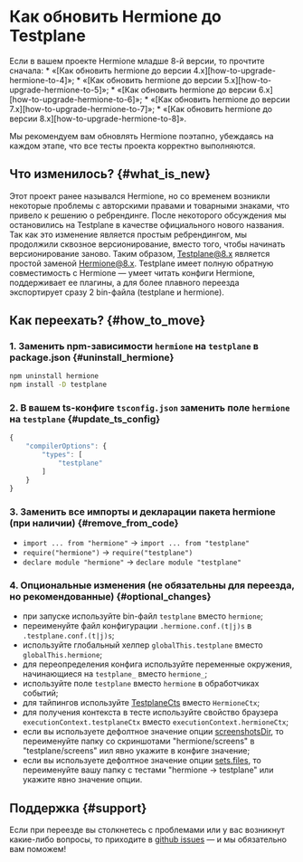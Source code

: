 
# Как обновить Hermione до Testplane

<Admonition type="warning">
Если в вашем проекте Hermione младше 8-й версии, то прочтите сначала:
* «[Как обновить hermione до версии 4.x][how-to-upgrade-hermione-to-4]»;
* «[Как обновить hermione до версии 5.x][how-to-upgrade-hermione-to-5]»;
* «[Как обновить hermione до версии 6.x][how-to-upgrade-hermione-to-6]»;
* «[Как обновить hermione до версии 7.x][how-to-upgrade-hermione-to-7]»;
* «[Как обновить hermione до версии 8.x][how-to-upgrade-hermione-to-8]».

Мы рекомендуем вам обновлять Hermione поэтапно, убеждаясь на каждом этапе, что все тесты проекта корректно выполняются.

</Admonition>

## Что изменилось? {#what_is_new}

Этот проект ранее назывался Hermione, но со временем возникли некоторые проблемы с авторскими правами и товарными знаками, что привело к решению о ребрендинге. После некоторого обсуждения мы остановились на Testplane в качестве официального нового названия.
Так как это изменение является простым ребрендингом, мы продолжили сквозное версионирование, вместо того, чтобы начинать версионирование заново. Таким образом, Testplane@8.x является простой заменой Hermione@8.x.
Testplane имеет полную обратную совместимость c Hermione — умеет читать конфиги Hermione, поддерживает ее плагины, а для более плавного переезда экспортирует сразу 2 bin-файла (testplane и hermione).

## Как переехать? {#how_to_move}

### 1. Заменить npm-зависимости `hermione` на `testplane` в package.json {#uninstall_hermione}

```bash
npm uninstall hermione
npm install -D testplane
```

### 2. В вашем ts-конфиге `tsconfig.json` заменить поле `hermione` на `testplane` {#update_ts_config}

```javascript
{
    "compilerOptions": {
        "types": [
            "testplane"
        ]
    }
}
```

### 3. Заменить все импорты и декларации пакета hermione (при наличии) {#remove_from_code}

-   `import ... from "hermione"` → `import ... from "testplane"`
-   `require("hermione")` → `require("testplane")`
-   `declare module "hermione"` → `declare module "testplane"`

### 4. Опциональные изменения (не обязательны для переезда, но рекомендованные) {#optional_changes}

-   при запуске используйте bin-файл `testplane` вместо `hermione`;
-   переименуйте файл конфигурации `.hermione.conf.(t|j)s` в `.testplane.conf.(t|j)s`;
-   используйте глобальный хелпер `globalThis.testplane` вместо `globalThis.hermione`;
-   для переопределения конфига используйте переменные окружения, начинающиеся на `testplane_` вместо `hermione_`;
-   используйте поле `testplane` вместо `hermione` в обработчиках событий;
-   для тайпингов используйте [TestplaneCts][tp-ctx] вместо `HermioneCtx`;
-   для получения контекста в тесте используйте свойство браузера `executionContext.testplaneCtx` вместо `executionContext.hermioneCtx`;
-   если вы используете дефолтное значение опции [screenshotsDir][screenshotsdir], то переименуйте папку со скриншотами "hermione/screens" в "testplane/screens" иил явно укажите в конфиге значение;
-   если вы используете дефолтное значение опции [sets.files][sets], то переименуйте вашу папку с тестами "hermione → testplane" или укажите явно значение опции.

## Поддержка {#support}

Если при переезде вы столкнетесь с проблемами или у вас возникнут какие-либо вопросы, то приходите в [github issues][gh-issues] — и мы обязательно вам поможем!

[how-to-upgrade-hermione-to-4]: ../../migrations/how-to-upgrade-hermione-to-4
[how-to-upgrade-hermione-to-5]: ../../migrations/how-to-upgrade-hermione-to-5
[how-to-upgrade-hermione-to-6]: ../../migrations/how-to-upgrade-hermione-to-6
[how-to-upgrade-hermione-to-7]: ../../migrations/how-to-upgrade-hermione-to-7
[how-to-upgrade-hermione-to-8]: ../../migrations/how-to-upgrade-hermione-to-8
[tp-ctx]: https://github.com/gemini-testing/testplane/blob/master/docs/typescript.md#testplanectx-typings
[screenshotsdir]: https://github.com/gemini-testing/testplane/blob/master/docs/config.md#https://github.com/gemini-testing/testplane/blob/master/docs/config.md#screenshotsdir
[sets]: https://github.com/gemini-testing/testplane/blob/master/docs/config.md#sets
[gh-issues]: https://github.com/gemini-testing/testplane/issues/
